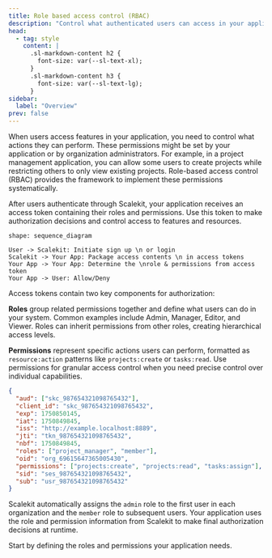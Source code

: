 ```yaml
---
title: Role based access control (RBAC)
description: "Control what authenticated users can access in your application based on their roles and permissions"
head:
  - tag: style
    content: |
      .sl-markdown-content h2 {
        font-size: var(--sl-text-xl);
      }
      .sl-markdown-content h3 {
        font-size: var(--sl-text-lg);
      }
sidebar:
  label: "Overview"
prev: false
---
```



When users access features in your application, you need to control what actions they can perform. These permissions might be set by your application or by organization administrators. For example, in a project management application, you can allow some users to create projects while restricting others to only view existing projects. Role-based access control (RBAC) provides the framework to implement these permissions systematically.

After users authenticate through Scalekit, your application receives an access token containing their roles and permissions. Use this token to make authorization decisions and control access to features and resources.

```d2 pad=50
shape: sequence_diagram

User -> Scalekit: Initiate sign up \n or login
Scalekit -> Your App: Package access contents \n in access tokens
Your App -> Your App: Determine the \nrole & permissions from access token
Your App -> User: Allow/Deny
```

Access tokens contain two key components for authorization:

**Roles** group related permissions together and define what users can do in your system. Common examples include Admin, Manager, Editor, and Viewer. Roles can inherit permissions from other roles, creating hierarchical access levels.

**Permissions** represent specific actions users can perform, formatted as `resource:action` patterns like `projects:create` or `tasks:read`. Use permissions for granular access control when you need precise control over individual capabilities.

```json title="Access token contents" {9,11} wrap showLineNumbers=false
{
  "aud": ["skc_987654321098765432"],
  "client_id": "skc_987654321098765432",
  "exp": 1750850145,
  "iat": 1750849845,
  "iss": "http://example.localhost:8889",
  "jti": "tkn_987654321098765432",
  "nbf": 1750849845,
  "roles": ["project_manager", "member"],
  "oid": "org_69615647365005430",
  "permissions": ["projects:create", "projects:read", "tasks:assign"],
  "sid": "ses_987654321098765432",
  "sub": "usr_987654321098765432"
}
```
Scalekit automatically assigns the `admin` role to the first user in each organization and the `member` role to subsequent users. Your application uses the role and permission information from Scalekit to make final authorization decisions at runtime.

Start by defining the roles and permissions your application needs. 
